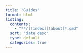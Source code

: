 ```yaml
---
title: "Guides"
format: html
listing:
  contents:
    - "**/[!index][!about]*.qmd"
  sort: "date desc"
  type: default
  categories: true
---
```


